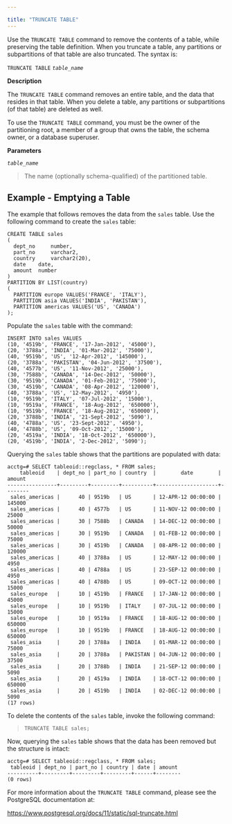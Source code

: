 ---

title: "TRUNCATE TABLE"
---

<div id="truncate_table" class="registered_link"></div>

Use the `TRUNCATE TABLE` command to remove the contents of a table, while preserving the table definition. When you truncate a table, any partitions or subpartitions of that table are also truncated. The syntax is:

`TRUNCATE TABLE` *`table_name`*

**Description**

The `TRUNCATE TABLE` command removes an entire table, and the data that resides in that table. When you delete a table, any partitions or subpartitions (of that table) are deleted as well.

To use the `TRUNCATE TABLE` command, you must be the owner of the partitioning root, a member of a group that owns the table, the schema owner, or a database superuser.

**Parameters**

*`table_name`*

> The name (optionally schema-qualified) of the partitioned table.

## Example - Emptying a Table

The example that follows removes the data from the `sales` table. Use the following command to create the `sales` table:

```
CREATE TABLE sales
(
  dept_no     number,
  part_no     varchar2,
  country     varchar2(20),
  date    date,
  amount  number
)
PARTITION BY LIST(country)
(
  PARTITION europe VALUES('FRANCE', 'ITALY'),
  PARTITION asia VALUES('INDIA', 'PAKISTAN'),
  PARTITION americas VALUES('US', 'CANADA')
);
```

Populate the `sales` table with the command:

```
INSERT INTO sales VALUES
(10, '4519b', 'FRANCE', '17-Jan-2012', '45000'),
(20, '3788a', 'INDIA', '01-Mar-2012', '75000'),
(40, '9519b', 'US', '12-Apr-2012', '145000'),
(20, '3788a', 'PAKISTAN', '04-Jun-2012', '37500'),
(40, '4577b', 'US', '11-Nov-2012', '25000'),
(30, '7588b', 'CANADA', '14-Dec-2012', '50000'),
(30, '9519b', 'CANADA', '01-Feb-2012', '75000'),
(30, '4519b', 'CANADA', '08-Apr-2012', '120000'),
(40, '3788a', 'US', '12-May-2012', '4950'),
(10, '9519b', 'ITALY', '07-Jul-2012', '15000'),
(10, '9519a', 'FRANCE', '18-Aug-2012', '650000'),
(10, '9519b', 'FRANCE', '18-Aug-2012', '650000'),
(20, '3788b', 'INDIA', '21-Sept-2012', '5090'),
(40, '4788a', 'US', '23-Sept-2012', '4950'),
(40, '4788b', 'US', '09-Oct-2012', '15000'),
(20, '4519a', 'INDIA', '18-Oct-2012', '650000'),
(20, '4519b', 'INDIA', '2-Dec-2012', '5090');
```

Querying the `sales` table shows that the partitions are populated with data:

```
acctg=# SELECT tableoid::regclass, * FROM sales;
    tableoid    | dept_no | part_no | country  |        date        | amount
----------------+---------+---------+----------+--------------------+--------
 sales_americas |      40 | 9519b   | US       | 12-APR-12 00:00:00 | 145000
 sales_americas |      40 | 4577b   | US       | 11-NOV-12 00:00:00 |  25000
 sales_americas |      30 | 7588b   | CANADA   | 14-DEC-12 00:00:00 |  50000
 sales_americas |      30 | 9519b   | CANADA   | 01-FEB-12 00:00:00 |  75000
 sales_americas |      30 | 4519b   | CANADA   | 08-APR-12 00:00:00 | 120000
 sales_americas |      40 | 3788a   | US       | 12-MAY-12 00:00:00 |   4950
 sales_americas |      40 | 4788a   | US       | 23-SEP-12 00:00:00 |   4950
 sales_americas |      40 | 4788b   | US       | 09-OCT-12 00:00:00 |  15000
 sales_europe   |      10 | 4519b   | FRANCE   | 17-JAN-12 00:00:00 |  45000
 sales_europe   |      10 | 9519b   | ITALY    | 07-JUL-12 00:00:00 |  15000
 sales_europe   |      10 | 9519a   | FRANCE   | 18-AUG-12 00:00:00 | 650000
 sales_europe   |      10 | 9519b   | FRANCE   | 18-AUG-12 00:00:00 | 650000
 sales_asia     |      20 | 3788a   | INDIA    | 01-MAR-12 00:00:00 |  75000
 sales_asia     |      20 | 3788a   | PAKISTAN | 04-JUN-12 00:00:00 |  37500
 sales_asia     |      20 | 3788b   | INDIA    | 21-SEP-12 00:00:00 |   5090
 sales_asia     |      20 | 4519a   | INDIA    | 18-OCT-12 00:00:00 | 650000
 sales_asia     |      20 | 4519b   | INDIA    | 02-DEC-12 00:00:00 |   5090
(17 rows)
```

To delete the contents of the `sales` table, invoke the following command:

> `TRUNCATE TABLE sales;`

Now, querying the `sales` table shows that the data has been removed but the structure is intact:

```
acctg=# SELECT tableoid::regclass, * FROM sales;
 tableoid | dept_no | part_no | country | date | amount
----------+---------+---------+---------+------+--------
(0 rows)
```

For more information about the `TRUNCATE TABLE` command, please see the PostgreSQL documentation at:

https://www.postgresql.org/docs/11/static/sql-truncate.html